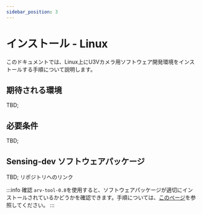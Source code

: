 ```yaml
---
sidebar_position: 3
---
```


# インストール - Linux

このドキュメントでは、Linux上にU3Vカメラ用ソフトウェア開発環境をインストールする手順について説明します。

## 期待される環境

TBD;

## 必要条件

TBD;

## Sensing-dev ソフトウェアパッケージ

TBD;
リポジトリへのリンク

:::info 確認
`arv-tool-0.8`を使用すると、ソフトウェアパッケージが適切にインストールされているかどうかを確認できます。手順については、[このページ](../external/aravis/arv-tools.md)を参照してください。
:::
